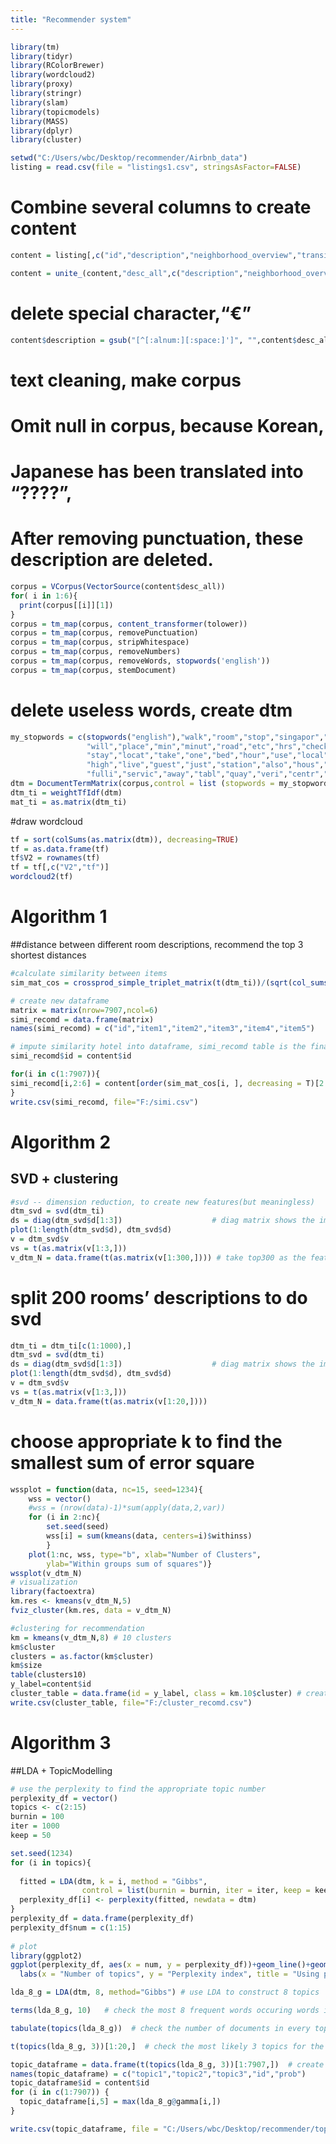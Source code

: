 ---
title: "Recommender system"
---

```{r setup, include=FALSE}
library(tm)
library(tidyr)
library(RColorBrewer)
library(wordcloud2)
library(proxy)
library(stringr)
library(slam)
library(topicmodels)
library(MASS)
library(dplyr)
library(cluster)
```



```{r}
setwd("C:/Users/wbc/Desktop/recommender/Airbnb_data")
listing = read.csv(file = "listings1.csv", stringsAsFactor=FALSE)
```


# Combine several columns to create content
```{r}
content = listing[,c("id","description","neighborhood_overview","transit","access","neighbourhood_cleansed","neighbourhood_group_cleansed")]

content = unite_(content,"desc_all",c("description","neighborhood_overview","transit","access","neighbourhood_cleansed","neighbourhood_group_cleansed"), sep = "_")
```



# delete special character,"€"
```{r}
content$description = gsub("[^[:alnum:][:space:]']", "",content$desc_all)
```



# text cleaning, make corpus
# Omit null in corpus, because Korean, 
# Japanese has been translated into "????", 
# After removing punctuation, these description are deleted.
```{r}
corpus = VCorpus(VectorSource(content$desc_all))
for( i in 1:6){
  print(corpus[[i]][1])
} 
corpus = tm_map(corpus, content_transformer(tolower))
corpus = tm_map(corpus, removePunctuation)
corpus = tm_map(corpus, stripWhitespace)
corpus = tm_map(corpus, removeNumbers)
corpus = tm_map(corpus, removeWords, stopwords('english'))
corpus = tm_map(corpus, stemDocument)
```



# delete useless words, create dtm 
```{r}
my_stopwords = c(stopwords("english"),"walk","room","stop","singapor","singapore","apartment","within","apart",
                 "will","place","min","minut","road","etc","hrs","check","can","time","area",
                 "stay","locat","take","one","bed","hour","use","local","need","access","line",
                 "high","live","guest","just","station","also","hous","provide","region","provid","mins","minutes",
                 "fulli","servic","away","tabl","quay","veri","centr","via")
dtm = DocumentTermMatrix(corpus,control = list (stopwords = my_stopwords))
dtm_ti = weightTfIdf(dtm)
mat_ti = as.matrix(dtm_ti)
```


#draw wordcloud
```{r}
tf = sort(colSums(as.matrix(dtm)), decreasing=TRUE)
tf = as.data.frame(tf)
tf$V2 = rownames(tf)
tf = tf[,c("V2","tf")]
wordcloud2(tf)
```




# Algorithm 1
##distance between different room descriptions, recommend the top 3 shortest distances 
```{r}
#calculate similarity between items
sim_mat_cos = crossprod_simple_triplet_matrix(t(dtm_ti))/(sqrt(col_sums(t(dtm_ti)^2) %*% t(col_sums(t(dtm_ti)^2))))

# create new dataframe
matrix = matrix(nrow=7907,ncol=6)
simi_recomd = data.frame(matrix)
names(simi_recomd) = c("id","item1","item2","item3","item4","item5")

# impute similarity hotel into dataframe, simi_recomd table is the final result we want
simi_recomd$id = content$id

for(i in c(1:7907)){
simi_recomd[i,2:6] = content[order(sim_mat_cos[i, ], decreasing = T)[2:6],]$id
}
write.csv(simi_recomd, file="F:/simi.csv") 

```





# Algorithm 2
## SVD + clustering
```{r}
#svd -- dimension reduction, to create new features(but meaningless)
dtm_svd = svd(dtm_ti)
ds = diag(dtm_svd$d[1:3])                    # diag matrix shows the importance of the feature
plot(1:length(dtm_svd$d), dtm_svd$d)       
v = dtm_svd$v
vs = t(as.matrix(v[1:3,]))
v_dtm_N = data.frame(t(as.matrix(v[1:300,]))) # take top300 as the feature, show new td-idf
```


# split 200 rooms' descriptions to do svd
```{r}
dtm_ti = dtm_ti[c(1:1000),]
dtm_svd = svd(dtm_ti)
ds = diag(dtm_svd$d[1:3])                    # diag matrix shows the importance of the feature
plot(1:length(dtm_svd$d), dtm_svd$d) 
v = dtm_svd$v
vs = t(as.matrix(v[1:3,]))
v_dtm_N = data.frame(t(as.matrix(v[1:20,])))
```

# choose appropriate k to find the smallest sum of error square 
```{r}
wssplot = function(data, nc=15, seed=1234){
    wss = vector() 
    #wss = (nrow(data)-1)*sum(apply(data,2,var))
    for (i in 2:nc){
        set.seed(seed)
        wss[i] = sum(kmeans(data, centers=i)$withinss)
        }
    plot(1:nc, wss, type="b", xlab="Number of Clusters",
        ylab="Within groups sum of squares")}
wssplot(v_dtm_N)
# visualization
library(factoextra)
km.res <- kmeans(v_dtm_N,5)
fviz_cluster(km.res, data = v_dtm_N)

```


```{r}
#clustering for recommendation
km = kmeans(v_dtm_N,8) # 10 clusters 
km$cluster
clusters = as.factor(km$cluster)
km$size
table(clusters10)
y_label=content$id
cluster_table = data.frame(id = y_label, class = km.10$cluster) # create table, each id has a cluster
write.csv(cluster_table, file="F:/cluster_recomd.csv")
```





# Algorithm 3
##LDA + TopicModelling

```{r}
# use the perplexity to find the appropriate topic number
perplexity_df = vector()
topics <- c(2:15)
burnin = 100
iter = 1000
keep = 50  

set.seed(1234)
for (i in topics){
 
  fitted = LDA(dtm, k = i, method = "Gibbs",
                control = list(burnin = burnin, iter = iter, keep = keep) )
  perplexity_df[i] <- perplexity(fitted, newdata = dtm)
}
perplexity_df = data.frame(perplexity_df)
perplexity_df$num = c(1:15)
 
# plot
library(ggplot2)
ggplot(perplexity_df, aes(x = num, y = perplexity_df))+geom_line()+geom_point()+
  labs(x = "Number of topics", y = "Perplexity index", title = "Using perplexity index to find the optimal number of topics")+theme_classic()

```


```{r}
lda_8_g = LDA(dtm, 8, method="Gibbs") # use LDA to construct 8 topics

terms(lda_8_g, 10)   # check the most 8 frequent words occuring words in 8 topics

tabulate(topics(lda_8_g))  # check the number of documents in every topic

t(topics(lda_8_g, 3))[1:20,]  # check the most likely 3 topics for the first 20 documents

topic_dataframe = data.frame(t(topics(lda_8_g, 3))[1:7907,])  # create dataframe for topic result
names(topic_dataframe) = c("topic1","topic2","topic3","id","prob")
topic_dataframe$id = content$id
for (i in c(1:7907)) {
  topic_dataframe[i,5] = max(lda_8_g@gamma[i,])
}

write.csv(topic_dataframe, file = "C:/Users/wbc/Desktop/recommender/topic_dataframe.csv")
```

